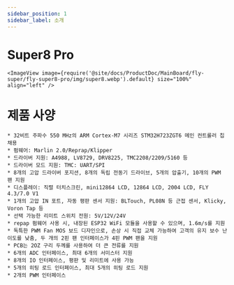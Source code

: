 ```yaml
---
sidebar_position: 1
sidebar_label: 소개
---
```




# Super8 Pro

    
    <ImageView image={require('@site/docs/ProductDoc/MainBoard/fly-super/fly-super8-pro/img/super8.webp').default} size="100%" align="left" />


# 제품 사양

    * 32비트 주파수 550 MHz의 ARM Cortex-M7 시리즈 STM32H723ZGT6 메인 컨트롤러 칩 채용
    * 펌웨어: Marlin 2.0/Reprap/Klipper
    * 드라이버 지원: A4988, LV8729, DRV8225, TMC2208/2209/5160 등
    * 드라이버 모드 지원: TMC: UART/SPI
    * 8개의 고압 드라이버 포지션, 8개의 독립 전동기 드라이브, 5개의 압출기, 10개의 PWM 팬 지원
    * 디스플레이: 직렬 터치스크린, mini12864 LCD, 12864 LCD, 2004 LCD, FLY 4.3/7.0 V1
    * 1개의 고압 IN 포트, 자동 평판 센서 지원: BLTouch, PL08N 등 근접 센서, Klicky, Voron Tap 등
    * 선택 가능한 리미트 스위치 전원: 5V/12V/24V
    * repap 펌웨어 사용 시, 내장된 ESP32 WiFi 모듈을 사용할 수 있으며, 1.6m/s를 지원
    * 독특한 PWM Fan MOS 보드 디자인으로, 손상 시 직접 교체 가능하여 고객의 유지 보수 난이도를 낮춤, 두 개의 2핀 팬 인터페이스가 4핀 PWM 팬을 지원
    * PCB는 2OZ 구리 두께를 사용하여 더 큰 전류를 지원
    * 6개의 ADC 인터페이스, 최대 6개의 서미스터 지원
    * 8개의 IO 인터페이스, 평판 및 리미트에 사용 가능
    * 5개의 히팅 로드 인터페이스, 최대 5개의 히팅 로드 지원
    * 2개의 PWM 인터페이스

